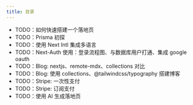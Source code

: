 ```yaml
---
title: 目录
---
```


- TODO：如何快速搭建一个落地页
- TODO：Prisma 初探
- TODO：使用 Next Intl 集成多语言
- TODO：Next-Auth 使用：登录流程图、与数据库用户打通、集成 google oauth
- TODO：Blog: nextjs、remote-mdx、collections 对比
- TODO：Blog: 使用 collections、@tailwindcss/typography 搭建博客
- TODO：Stripe: 一次性支付
- TODO：Stripe: 订阅支付
- TODO：使用 AI 生成落地页